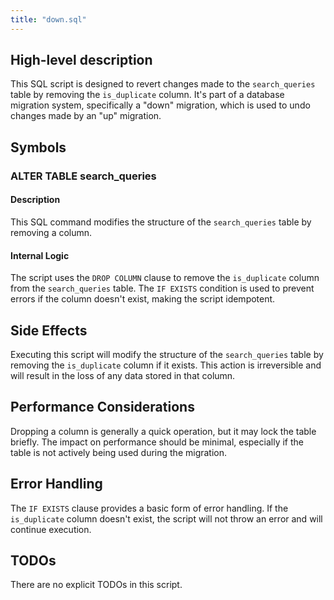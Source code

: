 ```yaml
---
title: "down.sql"
---
```


## High-level description
This SQL script is designed to revert changes made to the `search_queries` table by removing the `is_duplicate` column. It's part of a database migration system, specifically a "down" migration, which is used to undo changes made by an "up" migration.

## Symbols

### ALTER TABLE search_queries
#### Description
This SQL command modifies the structure of the `search_queries` table by removing a column.

#### Internal Logic
The script uses the `DROP COLUMN` clause to remove the `is_duplicate` column from the `search_queries` table. The `IF EXISTS` condition is used to prevent errors if the column doesn't exist, making the script idempotent.

## Side Effects
Executing this script will modify the structure of the `search_queries` table by removing the `is_duplicate` column if it exists. This action is irreversible and will result in the loss of any data stored in that column.

## Performance Considerations
Dropping a column is generally a quick operation, but it may lock the table briefly. The impact on performance should be minimal, especially if the table is not actively being used during the migration.

## Error Handling
The `IF EXISTS` clause provides a basic form of error handling. If the `is_duplicate` column doesn't exist, the script will not throw an error and will continue execution.

## TODOs
There are no explicit TODOs in this script.